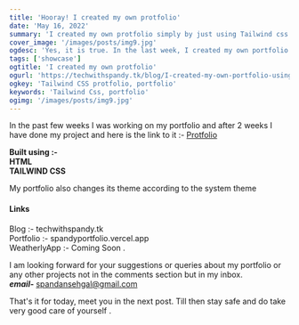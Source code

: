 ```yaml
---
title: 'Hooray! I created my own protfolio'
date: 'May 16, 2022'
summary: 'I created my own protfolio simply by just using Tailwind css'
cover_image: '/images/posts/img9.jpg'
ogdesc: 'Yes, it is true. In the last week, I created my own portfolio simply by following Tailwind CSS.'
tags: ['showcase']
ogtitle: 'I created my own protfolio'
ogurl: 'https://techwithspandy.tk/blog/I-created-my-own-portfolio-using-tailwind-css'
ogkey: 'Tailwind CSS protfolio, portfolio'
keywords: 'Tailwind Css, portfolio'
ogimg: '/images/posts/img9.jpg'
---
```


In the past few weeks I was working on my portfolio and after 2 weeks I have done my project and here is the link to it :-
[Protfolio](https://spandyportfolio.vercel.app)

**Built using :-**  
**HTML**  
**TAILWIND CSS**

My portfolio also changes its theme according to the system theme

#### Links

Blog :- techwithspandy.tk  
Portfolio :- spandyportfolio.vercel.app  
WeatherlyApp :- Coming Soon .

I am looking forward for your suggestions or queries about my portfolio or any other projects not in the comments section but in my inbox.  
**_email-_** spandansehgal@gmail.com

That's it for today, meet you in the next post. Till then stay safe and do take very good care of yourself .
